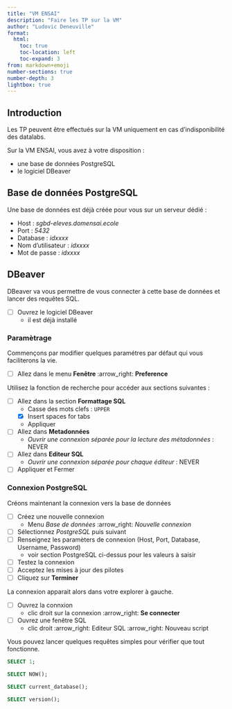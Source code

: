 ```yaml
---
title: "VM ENSAI"
description: "Faire les TP sur la VM"
author: "Ludovic Deneuville"
format: 
  html:
    toc: true
    toc-location: left
    toc-expand: 3
from: markdown+emoji
number-sections: true
number-depth: 3
lightbox: true
---
```




## Introduction

::: {.callout-important}
Les TP peuvent être effectués sur la VM uniquement en cas d'indisponibilité des datalabs.
:::

Sur la VM ENSAI, vous avez à votre disposition :

- une base de données PostgreSQL
- le logiciel DBeaver


## Base de données PostgreSQL

Une base de données est déjà créée pour vous sur un serveur dédié :

  - Host : *sgbd-eleves.domensai.ecole*
  - Port : *5432*
  - Database : *idxxxx*
  - Nom d'utilisateur : *idxxxx*
  - Mot de passe : *idxxxx*

## DBeaver

DBeaver va vous permettre de vous connecter à cette base de données et lancer des requêtes SQL.

- [ ] Ouvrez le logiciel DBeaver
  - il est déjà installé


### Paramètrage

Commençons par modifier quelques paramétres par défaut qui vous faciliterons la vie.

- [ ] Allez dans le menu **Fenêtre** :arrow_right: **Preference**

Utilisez la fonction de recherche pour accéder aux sections suivantes :

- [ ] Allez dans la section **Formattage SQL**
  - Casse des mots clefs : `UPPER`
  - [x] Insert spaces for tabs
  - Appliquer
- [ ] Allez dans **Metadonnées**
  - *Ouvrir une connexion séparée pour la lecture des métadonnées* : NEVER
- [ ] Allez dans **Editeur SQL**
  - *Ouvrir une connexion séparée pour chaque éditeur* : NEVER
- [ ] Appliquer et Fermer

### Connexion PostgreSQL

Créons maintenant la connexion vers la base de données

- [ ] Créez une nouvelle connexion
  - Menu *Base de données* :arrow_right: *Nouvelle connexion*
- [ ] Sélectionnez *PostgreSQL* puis suivant
- [ ] Renseignez les paramèters de connexion (Host, Port, Database, Username, Password)
  - voir section PostgreSQL ci-dessus pour les valeurs à saisir
- [ ] Testez la connexion
- [ ] Acceptez les mises à jour des pilotes
- [ ] Cliquez sur **Terminer**

La connexion apparait alors dans votre explorer à gauche.

- [ ] Ouvrez la connxion
  - clic droit sur la connexion :arrow_right: **Se connecter**
- [ ] Ouvrez une fenêtre SQL
  - clic droit :arrow_right: Editeur SQL :arrow_right: Nouveau script

Vous pouvez lancer quelques requêtes simples pour vérifier que tout fonctionne.

```.sql
SELECT 1;

SELECT NOW();

SELECT current_database();

SELECT version();
```
